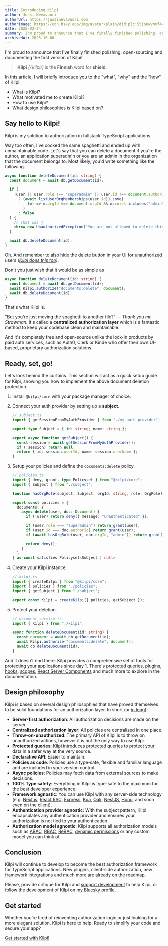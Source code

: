 ```yaml
---
title: Introducing Kilpi
author: Jussi Nevavuori
authorUrl: https://jussinevavuori.com
authorImage: https://cdn.bsky.app/img/avatar/plain/did:plc:55joowvmvf4vw6n734h7skux/bafkreih2usu2wuuwrytodiqhylcfio77mozhzoqfbxi2sugvwf5g5wvxc4@jpeg
date: 2025-03-24
summary: I'm proud to announce that I've finally finished polishing, open-sourcing and documenting the first version of Kilpi!
archivedAt: 2025-10-08
---
```


I'm proud to announce that I've finally finished polishing, open-sourcing and documenting the first version of Kilpi!

> **Kilpi** _[/ˈkilpi/]_ is the **Finnish** word for **shield**.

In this article, I will briefly introduce you to the "what", "why" and the "how" of Kilpi.

- What is Kilpi?
- What motivated me to create Kilpi?
- How to use Kilpi?
- What design philosophies is Kilpi based on?

## Say hello to Kilpi!

Kilpi is my solution to authorization in fullstack TypeScript applications.

Way too often, I've cooked the same spaghetti and ended up with unmaintainable code. Let's say that you can delete a document if you're the author, an application superadmin or you are an admin in the organization that the document belongs to. Most likely, you'd write something like the following.

```ts
async function deleteDocument(id: string) {
  const document = await db.getDocument(id);

  if (
    !user || user.role !== "superadmin" || user.id !== document.authorId || document.orgId
      ? (await listUserOrgMemberships(user.id)).some(
          (m) => m.orgId === document.orgId && m.roles.includes("admin"),
        )
      : false
  ) {
    // That was 🍝
    throw new UnauthorizedException("You are not allowed to delete this document");
  }

  await db.deleteDocument(id);
}
```

Oh. And remember to also hide the delete button in your UI for unauthorized users _([Kilpi does this too](/docs/plugins/react-server-components))_.

Don't you just wish that it would be as simple as

```ts {3}
async function deleteDocument(id: string) {
  const document = await db.getDocument(id);
  await Kilpi.authorize("documents:delete", document);
  await db.deleteDocument(id);
}
```

That's what Kilpi is.

"But you're just moving the spaghetti to another file?" -- _Thank you mr. Strawman_. It's called a **centralized authorization layer** which is a fantastic method to keep your codebase clean and maintainable.

And it's completely free and open-source unlike the lock-in products by paid auth services, such as Auth0, Clerk or Kinde who offer their own UI-based, proprietary authorization solutions.

## Ready, set, go!

Let's look behind the curtains. This section will act as a quick setup guide for Kilpi, showing you how to implement the above document deletion protection.

1. Install `@kilpi/core` with your package manager of choice.
2. Connect your auth provider by setting up a **subject**.

   ```ts
   // subject.ts
   import { getSessionFromMyAuthProvider } from "./my-auth-provider";

   export type Subject = { id: string; name: string };

   export async function getSubject() {
     const session = await getSessionFromMyAuthProvider();
     if (!session) return null;
     return { id: session.userId, name: session.userName };
   }
   ```

3. Setup your policies and define the `documents:delete` policy.

   ```ts
   // policies.ts
   import { deny, grant, type Policyset } from "@kilpi/core";
   import { Subject } from "./subject";

   function hasOrgRole(subject: Subject, orgId: string, role: OrgRole): Promise<boolean> { ... }

   export const policies = {
     documents: {
       async delete(user, doc: Document) {
         if (!user) return deny({ message: "Unauthenticated" });

         if (user.role === "superadmin") return grant(user);
         if (user.id === doc.authorId) return grant(user);
         if (await hasOrgRole(user, doc.orgId, "admin")) return grant(user);

         return deny();
       }
     }
   } as const satisfies Policyset<Subject | null>
   ```

4. Create your Kilpi instance.

   ```ts
   // kilpi.ts
   import { createKilpi } from "@kilpi/core";
   import { policies } from "./policies";
   import { getSubject } from "./subject";

   export const Kilpi = createKilpi({ policies, getSubject });
   ```

5. Protect your deletion.

   ```ts
   // document-service.ts
   import { Kilpi } from "./kilpi";

   async function deleteDocument(id: string) {
     const document = await db.getDocument(id);
     await Kilpi.authorize("documents:delete", document);
     await db.deleteDocument(id);
   }
   ```

And it doesn't end there. Kilpi provides a comprehensive set of tools for protecting your applications since day 1. There's [protected queries](/docs/concepts/protected-queries), [plugins](/docs/concepts/docs/plugins), [hooks](/docs/concepts/hooks), [scopes](/docs/concepts/scopes), [React Server Components](/docs/plugins/react-server-components) and much more to explore in the documentation.

## Design philosophy

Kilpi is based on several design philosophies that have proved themselves to be solid foundations for an authorization layer. In short (or [in long](/docs/getting-started/introduction)):

- **Server-first authorization**: All authorization decisions are made on the server.
- **Centralized authorization layer**: All policies are centralized in one place.
- **Throw-on-unauthorized**: The primary API of Kilpi is to throw on unauthorized actions, however it is not the only way to use Kilpi.
- **Protected queries**: Kilpi introduces [protected queries](/docs/concepts/protected-queries) to protect your data in a safer way at the very source.
- **Declarative API**: Easier to maintain.
- **Policies as code**: Policies use a type-safe, flexible and familiar language and are included in your version control.
- **Async policies**: Policies may fetch data from external sources to make decisions.
- **100% Type safety**: Everything in Kilpi is type-safe to the maximum for the best developer experience.
- **Framework agnostic**: You can use Kilpi with any server-side technology (e.g. [Next.js](/docs/installation/next-js), [React RSC](/docs/plugins/react-server-components), [Express](/docs/installation/express), [Koa](/docs/installation/koa), [Oak](/docs/installation/oak), [NestJS](/docs/installation/nest-js), [Hono](/docs/installation/hono), and soon even on the client).
- **Authentication provider agnostic**: With the subject pattern, Kilpi encapsulates any authentication provider and ensures your authorization is not tied to your authentication.
- **Authorization model agnostic**: Kilpi supports all authorization models such as [ABAC](/docs/advanced/abac), [RBAC](/docs/advanced/rbac), [ReBAC](/docs/advanced/rebac), [dynamic permissions](/docs/advanced/permissions) or any custom model you can think of.

## Conclusion

Kilpi will continue to develop to become the best authorization framework for TypeScript applications. New plugins, client-side authorization, new framework integrations and much more are already on the roadmap.

Please, provide critique for Kilpi and [support development](/docs/getting-started/support) to help Kilpi, or follow the development of Kilpi [on my Bluesky profile](https://bsky.app/profile/jussinevavuori.com).

## Get started

Whether you’re tired of reinventing authorization logic or just looking for a more elegant solution, Kilpi is here to help. Ready to simplify your code and secure your app?

[Get started with Kilpi!](/docs/getting-started/quickstart)

